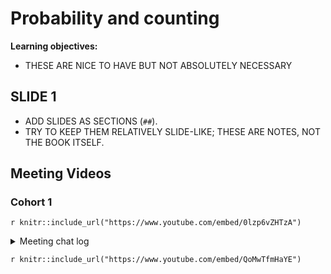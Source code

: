 # Probability and counting

**Learning objectives:**

- THESE ARE NICE TO HAVE BUT NOT ABSOLUTELY NECESSARY

## SLIDE 1 {-}

- ADD SLIDES AS SECTIONS (`##`).
- TRY TO KEEP THEM RELATIVELY SLIDE-LIKE; THESE ARE NOTES, NOT THE BOOK ITSELF.

## Meeting Videos {-}

### Cohort 1 {-}

`r knitr::include_url("https://www.youtube.com/embed/0lzp6vZHTzA")`

<details>
<summary> Meeting chat log </summary>

```
00:39:09	Abdou:	https://www.edx.org/course/introduction-to-probability-0
00:39:18	Abdou:	Might be also useful
```
</details>

`r knitr::include_url("https://www.youtube.com/embed/QoMwTfmHaYE")`
